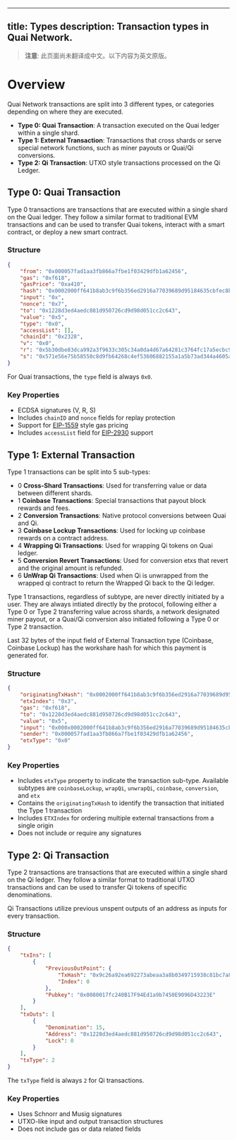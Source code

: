<!-- AUTO-GENERATED-CONTENT:START (ENGLISH-COPY) -->
---
title: Types
description: Transaction types in Quai Network.
---

> **注意**: 此页面尚未翻译成中文。以下内容为英文原版。

# Overview

Quai Network transactions are split into 3 different types, or categories depending on where they are executed.

- **Type 0: Quai Transaction**: A transaction executed on the Quai ledger within a single shard.
- **Type 1: External Transaction**: Transactions that cross shards or serve special network functions, such as miner payouts or Quai/Qi conversions.
- **Type 2: Qi Transaction**: UTXO style transactions processed on the Qi Ledger.

## Type 0: Quai Transaction

Type 0 transactions are transactions that are executed within a single shard on the Quai ledger. They follow a similar format to traditional EVM transactions and can be used to transfer Quai tokens, interact with a smart contract, or deploy a new smart contract.

### Structure

```json
{
	"from": "0x000057fad1aa3fb866a7fbe1f03429dfb1a62456",
	"gas": "0xf618",
	"gasPrice": "0xa410",
	"hash": "0x0002000ff641b8ab3c9f6b356ed2916a77039689d95184635cbfec8ba85b5dbd",
	"input": "0x",
	"nonce": "0x7",
	"to": "0x1228d3ed4aedc881d950726cd9d98d051cc2c643",
	"value": "0x5",
	"type": "0x0",
	"accessList": [],
	"chainId": "0x2328",
	"v": "0x0",
	"r": "0x5b30dbe83dca992a3f9633c305c34a0da4d67a64281c3764fc17a5ecbc9794b7",
	"s": "0x571e56e75b58550c8d9fb64268c4ef53606882155a1a5b73ad344a4605a97a3",
}
```

<Info>For Quai transactions, the `type` field is always `0x0`. </Info>

### Key Properties

- ECDSA signatures (V, R, S)
- Includes `chainID` and `nonce` fields for replay protection
- Support for [EIP-1559](https://eips.ethereum.org/EIPS/eip-1559) style gas pricing
- Includes `accessList` field for [EIP-2930](https://eips.ethereum.org/EIPS/eip-2930) support

## Type 1: External Transaction

Type 1 transactions can be split into 5 sub-types:

-  0  **Cross-Shard Transactions**: Used for transferring value or data between different shards.
-  1  **Coinbase Transactions**: Special transactions that payout block rewards and fees.
-  2  **Conversion Transactions**: Native protocol conversions between Quai and Qi.
-  3  **Coinbase Lockup Transactions**: Used for locking up coinbase rewards on a contract address.
-  4  **Wrapping Qi Transactions**: Used for wrapping Qi tokens on Quai ledger.
-  5  **Conversion Revert Transactions**: Used for conversion etxs that revert and the original amount is refunded.
-  6  **UnWrap Qi Transactions**: Used when Qi is unwrapped from the wrapped qi contract to return the Wrapped Qi back to the Qi ledger.

Type 1 transactions, regardless of subtype, are never directly initiated by a user. They are always intiated directly by the protocol, following either a Type 0 or Type 2 transferring value across shards, a network designated miner payout, or a Quai/Qi conversion also initiated following a Type 0 or Type 2 transaction.

Last 32 bytes of the input field of External Transaction type (Coinbase, Coinbase Lockup) has the workshare hash for which this payment is generated for.

### Structure

```json
{
	"originatingTxHash": "0x0002000ff641b8ab3c9f6b356ed2916a77039689d95184635cbfec8ba85b5dbd",
	"etxIndex": "0x3",
	"gas": "0xf618",
	"to": "0x1228d3ed4aedc881d950726cd9d98d051cc2c643",
	"value": "0x5",
	"input": "0x000x0002000ff641b8ab3c9f6b356ed2916a77039689d95184635cbfec8ba85b5dbd",
	"sender": "0x000057fad1aa3fb866a7fbe1f03429dfb1a62456",
	"etxType": "0x0"
}
```

### Key Properties

- Includes `etxType` property to indicate the transaction sub-type. Available subtypes are  `coinbaseLockup`, `wrapQi`, `unwrapQi`, `coinbase`, `conversion`, and `etx`
- Contains the `originatingTxHash` to identify the transaction that initiated the Type 1 transaction
- Includes `ETXIndex` for ordering multiple external transactions from a single origin
- Does not include or require any signatures

## Type 2: Qi Transaction

Type 2 transactions are transactions that are executed within a single shard on the Qi ledger. They follow a similar format to traditional UTXO transactions and can be used to transfer Qi tokens of specific denominations.

Qi Transactions utilize previous unspent outputs of an address as inputs for every transaction.

### Structure

```json
{
	"txIns": [
		{
			"PreviousOutPoint": {
				"TxHash": "0x9c26a92ea692273abeaa3a8b0349715938c81bc7a897e496eec1fc3963f4ac32",
				"Index": 0
			},
			"Pubkey": "0x0080017fc240B17F94Ed1a9b7450E9096D43223E"
		}
	],
	"txOuts": [
		{
			"Denomination": 15,
			"Address": "0x1228d3ed4aedc881d950726cd9d98d051cc2c643",
			"Lock": 0
		}
	],
	"txType": 2
}
```

<Info>The `txType` field is always `2` for Qi transactions.</Info>

### Key Properties

- Uses Schnorr and Musig signatures
- UTXO-like input and output transaction structures
- Does not include gas or data related fields

